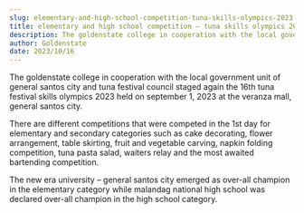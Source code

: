 ```yaml
---
slug: elementary-and-high-school-competition-tuna-skills-olympics-2023
title: elementary and high school competition – tuna skills olympics 2023
description: The goldenstate college in cooperation with the local government unit of general santos city and...
author: Goldenstate
date: 2023/10/16
---
```


The goldenstate college in cooperation with the local government unit of general santos city and tuna festival council staged again the 16th tuna festival skills olympics 2023 held on september 1, 2023 at the veranza mall, general santos city.

There are different competitions that were competed in the 1st day for elementary and secondary categories such as cake decorating, flower arrangement, table skirting, fruit and vegetable carving, napkin folding competition, tuna pasta salad, waiters relay and the most awaited bartending competition.

The new era university – general santos city emerged as over-all champion in the elementary category while malandag national high school was declared over-all champion in the high school category.